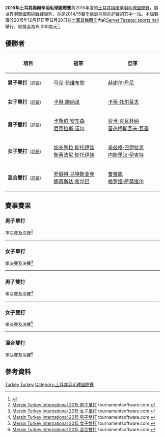 {{noteTA|G1=Badminton}}
{{infobox badminton event
|name           = 2015年土耳其梅爾辛羽毛球國際賽
|image          = 
|size           = 
|caption        =
|dates          = 2015年12月17日－12月20日
|number_edition = 
|level          = 4A
|prize_money    = 15,000美元
|location       = {{TUR}}[[梅爾辛|梅爾辛]]
|venue          = Servet Tazegul sports hall
|previous       =
|next           = 2016年土耳其梅爾辛羽毛球國際賽
}}
'''2015年土耳其梅爾辛羽毛球國際賽'''為2015年度的[[土耳其梅爾辛羽毛球國際賽|土耳其梅爾辛羽毛球國際賽]]，屬世界羽聯國際挑戰賽級別，亦是[[2014/15賽季歐洲羽聯巡迴賽|2014/15賽季歐洲羽聯巡迴賽]]的其中一站。本屆賽事於2015年12月17日至12月20日在[[土耳其|土耳其]][[梅爾辛|梅爾辛]]內的[[Servet_Tazegul_sports_hall|Servet Tazegul sports hall]]舉行，總獎金為15,000美元<ref>{{cite web|title=Tournament Prospectus - MERSIN B.B TURKEY International2015  MERSIN|url=http://www.bwfbadminton.org/file.aspx?id=679549&dl=1|publisher=Turkish Badminton Federation|accessdate=2015-12-21|archive-date=2016-03-05|archive-url=https://web.archive.org/web/20160305203405/http://www.bwfbadminton.org/file.aspx?id=679549&dl=1|dead-url=no}}{{en}}</ref>。

== 優勝者 ==
{| class=wikitable style="font-size:small"
!width="200"|項目
!width="250"|冠軍
!width="250"|亞軍
|-
|'''男子單打'''<small>（[[#男子單打|詳細]]）</small>
|{{flagicon|GER}} [[马克·茨维布勒|马克·茨维布勒]]
|{{flagicon|IND}} [[赫谢尔·丹尼|赫谢尔·丹尼]]
|-
|'''女子單打'''<small>（[[#女子單打|詳細]]）</small>
|{{flagicon|GER}} [[卡琳·施纳泽|卡琳·施纳泽]]
|{{flagicon|EST}} [[卡蒂·托尔莫夫|卡蒂·托尔莫夫]]
|-
|'''男子雙打'''<small>（[[#男子雙打|詳細]]）</small>
|{{flagicon|DEN}} [[卡斯珀·安东森|卡斯珀·安东森]]<br/>{{flagicon|DEN}} [[尼克拉斯·诺尔|尼克拉斯·诺尔]]
|{{flagicon|POL}} [[亚当·克瓦林纳|亚当·克瓦林纳]]<br/>{{flagicon|POL}} [[普热梅斯瓦夫·瓦查|普热梅斯瓦夫·瓦查]]
|-
|'''女子雙打'''<small>（[[#女子雙打|詳細]]）</small>
|{{flagicon|BUL}} [[加夫列拉·斯托伊娃|加夫列拉·斯托伊娃]]<br/>{{flagicon|BUL}} [[斯蒂法尼·斯托伊娃|斯蒂法尼·斯托伊娃]]
|{{flagicon|TUR}} [[奥兹格·巴伊拉克|奥兹格·巴伊拉克]]<br/>{{flagicon|TUR}} [[内斯里汉·伊吉特|内斯里汉·伊吉特]]
|-
|'''混合雙打'''<small>（[[#混合雙打|詳細]]）</small>
|{{flagicon|POL}} [[罗伯特·马特斯亚克|罗伯特·马特斯亚克]]<br/>{{flagicon|POL}} [[娜蒂斯达·希尔巴|娜蒂斯达·希尔巴]]
|{{flagicon|AUS}} [[曹善凱|曹善凱]]<br/>{{flagicon|AUS}} [[格罗娅·萨莫维尔|格罗娅·萨莫维尔]]
|}

== 賽事賽果 ==
=== 男子單打 ===
;準決賽及決賽<ref name="MS">[http://bwf.tournamentsoftware.com/sport/draw.aspx?id=76A31CD2-FE09-4E4C-BC34-50BE766CD16A&draw=2 Mersin Turkey International 2015 男子單打] tournamentsoftware.com {{en}}</ref>
{{4TeamBracket-Tennis3-v2
| team-width=200
| RD1-seed1=1
| RD1-team1='''{{flagicon|GER}} [[马克·茨维布勒|马克·茨维布勒]]
| RD1-score1-1='''21
| RD1-score1-2='''21
| RD1-score1-3=
| RD1-seed2=
| RD1-team2={{flagicon|FIN}} [[卡斯帕·莱希科伊宁|卡斯帕·莱希科伊宁]]
| RD1-score2-1=17
| RD1-score2-2=13
| RD1-score2-3=

| RD1-seed3=6
| RD1-team3={{flagicon|UKR}} [[德米特罗·扎瓦德斯基|德米特罗·扎瓦德斯基]]
| RD1-score3-1=19
| RD1-score3-2=16
| RD1-score3-3=
| RD1-seed4=PFQ
| RD1-team4='''{{flagicon|IND}} [[赫谢尔·丹尼|赫谢尔·丹尼]]
| RD1-score4-1='''21
| RD1-score4-2='''21
| RD1-score4-3=

| RD2-seed1=1
| RD2-team1='''{{flagicon|GER}} [[马克·茨维布勒|马克·茨维布勒]]
| RD2-score1-1='''21
| RD2-score1-2=15
| RD2-score1-3='''21
| RD2-seed2=PFQ
| RD2-team2={{flagicon|IND}} [[赫谢尔·丹尼|赫谢尔·丹尼]]
| RD2-score2-1=8
| RD2-score2-2='''21
| RD2-score2-3=7
}}
----

=== 女子單打 ===
;準決賽及決賽<ref name="WS">[http://bwf.tournamentsoftware.com/sport/draw.aspx?id=76A31CD2-FE09-4E4C-BC34-50BE766CD16A&draw=4 Mersin Turkey International 2015 女子單打] tournamentsoftware.com {{en}}</ref>
{{4TeamBracket-Tennis3-v2
| team-width=200
| RD1-seed1=8
| RD1-team1={{flagicon|FRA}} [[萨申纳·维尼斯·瓦汉|萨申纳·维尼斯·瓦汉]]
| RD1-score1-1=6
| RD1-score1-2=14
| RD1-score1-3=
| RD1-seed2=
| RD1-team2='''{{flagicon|EST}} [[卡蒂·托尔莫夫|卡蒂·托尔莫夫]]
| RD1-score2-1='''21
| RD1-score2-2='''21
| RD1-score2-3=

| RD1-seed3=7
| RD1-team3={{flagicon|FRA}} [[戴尔芬·兰萨克|戴尔芬·兰萨克]]
| RD1-score3-1=15
| RD1-score3-2='''21
| RD1-score3-3=14
| RD1-seed4=2
| RD1-team4='''{{flagicon|GER}} [[卡琳·施纳泽|卡琳·施纳泽]]
| RD1-score4-1='''21
| RD1-score4-2=15
| RD1-score4-3='''21

| RD2-seed1=
| RD2-team1={{flagicon|EST}} [[卡蒂·托尔莫夫|卡蒂·托尔莫夫]]
| RD2-score1-1=17
| RD2-score1-2=5
| RD2-score1-3=
| RD2-seed2=2
| RD2-team2='''{{flagicon|GER}} [[卡琳·施纳泽|卡琳·施纳泽]]
| RD2-score2-1='''21
| RD2-score2-2='''21
| RD2-score2-3=
}}
----

=== 男子雙打 ===
;準決賽及決賽<ref name="MD">[http://bwf.tournamentsoftware.com/sport/draw.aspx?id=76A31CD2-FE09-4E4C-BC34-50BE766CD16A&draw=6 Mersin Turkey International 2015 男子雙打] {{Webarchive|url=https://archive.is/20151221021051/http://bwf.tournamentsoftware.com/sport/draw.aspx?id=76A31CD2-FE09-4E4C-BC34-50BE766CD16A&draw=6 |date=2015-12-21 }} tournamentsoftware.com {{en}}</ref>
{{4TeamBracket-Tennis3-v2
| team-width=200
| RD1-seed1=1
| RD1-team1='''{{flagicon|POL}} [[亚当·克瓦林纳|亚当·克瓦林纳]]<br/> {{flagicon|POL}} [[普热梅斯瓦夫·瓦查|普热梅斯瓦夫·瓦查]]
| RD1-score1-1='''21
| RD1-score1-2='''21
| RD1-score1-3=
| RD1-seed2=
| RD1-team2={{nowrap|{{flagicon|IRI}} [[瓦坦内贾德·苏罗什·伊斯坎达里|瓦坦内贾德·苏罗什·伊斯坎达里]]<br/> {{flagicon|IRI}} [[法尔津·坎加尼|法尔津·坎加尼]]}}
| RD1-score2-1=7
| RD1-score2-2=11
| RD1-score2-3=

| RD1-seed3=
| RD1-team3='''{{flagicon|DEN}} [[卡斯珀·安东森|卡斯珀·安东森]]<br/> {{flagicon|DEN}} [[尼克拉斯·诺尔|尼克拉斯·诺尔]]
| RD1-score3-1='''21
| RD1-score3-2='''21
| RD1-score3-3=
| RD1-seed4=
| RD1-team4={{flagicon|IND}} [[南达戈帕尔·基达姆比|南达戈帕尔·基达姆比]]<br/> {{flagicon|IND}} [[拉馬錢德蘭·斯洛|拉馬錢德蘭·斯洛]]
| RD1-score4-1=17
| RD1-score4-2=17
| RD1-score4-3=

| RD2-seed1=1
| RD2-team1={{flagicon|POL}} [[亚当·克瓦林纳|亚当·克瓦林纳]]<br/> {{flagicon|POL}} [[普热梅斯瓦夫·瓦查|普热梅斯瓦夫·瓦查]]
| RD2-score1-1=16
| RD2-score1-2=15
| RD2-score1-3=
| RD2-seed2=
| RD2-team2='''{{flagicon|DEN}} [[卡斯珀·安东森|卡斯珀·安东森]]<br/> {{flagicon|DEN}} [[尼克拉斯·诺尔|尼克拉斯·诺尔]]
| RD2-score2-1='''21
| RD2-score2-2='''21
| RD2-score2-3=
}}
----

=== 女子雙打 ===
;準決賽及決賽<ref name="WD">[http://bwf.tournamentsoftware.com/sport/draw.aspx?id=76A31CD2-FE09-4E4C-BC34-50BE766CD16A&draw=7 Mersin Turkey International 2015 女子雙打] {{Webarchive|url=https://archive.is/20151221021053/http://bwf.tournamentsoftware.com/sport/draw.aspx?id=76A31CD2-FE09-4E4C-BC34-50BE766CD16A&draw=7 |date=2015-12-21 }} tournamentsoftware.com {{en}}</ref>
{{4TeamBracket-Tennis3-v2
| team-width=200
| RD1-seed1=1
| RD1-team1='''{{flagicon|BUL}} [[加夫列拉·斯托伊娃|加夫列拉·斯托伊娃]]<br/> {{flagicon|BUL}} [[斯蒂法尼·斯托伊娃|斯蒂法尼·斯托伊娃]]
| RD1-score1-1='''21
| RD1-score1-2='''21
| RD1-score1-3=
| RD1-seed2=
| RD1-team2={{flagicon|AUS}} [[塞特亚纳·玛帕萨|塞特亚纳·玛帕萨]]<br/> {{flagicon|AUS}} [[格罗娅·萨莫维尔|格罗娅·萨莫维尔]]
| RD1-score2-1=14
| RD1-score2-2=18
| RD1-score2-3=

| RD1-seed3=3
| RD1-team3='''{{flagicon|TUR}} [[奥兹格·巴伊拉克|奥兹格·巴伊拉克]]<br/> {{flagicon|TUR}} [[内斯里汉·伊吉特|内斯里汉·伊吉特]]
| RD1-score3-1='''21
| RD1-score3-2=20
| RD1-score3-3='''21
| RD1-seed4=2
| RD1-team4={{flagicon|GER}} [[乔安娜·格里斯威斯基|乔安娜·格里斯威斯基]]<br/> {{flagicon|GER}} [[卡拉·尼尔特|卡拉·尼尔特]]
| RD1-score4-1=18
| RD1-score4-2='''22
| RD1-score4-3=13

| RD2-seed1=1
| RD2-team1='''{{flagicon|BUL}} [[加夫列拉·斯托伊娃|加夫列拉·斯托伊娃]]<br/> {{flagicon|BUL}} [[斯蒂法尼·斯托伊娃|斯蒂法尼·斯托伊娃]]
| RD2-score1-1='''21
| RD2-score1-2='''21
| RD2-score1-3=
| RD2-seed2=3
| RD2-team2={{flagicon|TUR}} [[奥兹格·巴伊拉克|奥兹格·巴伊拉克]]<br/> {{flagicon|TUR}} [[内斯里汉·伊吉特|内斯里汉·伊吉特]]
| RD2-score2-1=19
| RD2-score2-2=12
| RD2-score2-3=
}}
----

=== 混合雙打 ===
;準決賽及決賽<ref name="XD">[http://bwf.tournamentsoftware.com/sport/draw.aspx?id=76A31CD2-FE09-4E4C-BC34-50BE766CD16A&draw=8 Mersin Turkey International 2015 混合雙打] {{Webarchive|url=https://archive.is/20151221021052/http://bwf.tournamentsoftware.com/sport/draw.aspx?id=76A31CD2-FE09-4E4C-BC34-50BE766CD16A&draw=8 |date=2015-12-21 }} tournamentsoftware.com {{en}}</ref>
{{4TeamBracket-Tennis3-v2
| team-width=200
| RD1-seed1=1
| RD1-team1='''{{flagicon|POL}} [[罗伯特·马特斯亚克|罗伯特·马特斯亚克]]<br/> {{flagicon|POL}} [[娜蒂斯达·希尔巴|娜蒂斯达·希尔巴]]
| RD1-score1-1='''21
| RD1-score1-2='''23
| RD1-score1-3=
| RD1-seed2=3
| RD1-team2={{flagicon|AUS}} [[沙旺·塞拉辛哈|沙旺·塞拉辛哈]]<br/> {{flagicon|AUS}} [[塞特亚纳·玛帕萨|塞特亚纳·玛帕萨]]
| RD1-score2-1=13
| RD1-score2-2=21
| RD1-score2-3=

| RD1-seed3=
| RD1-team3={{flagicon|TUR}} [[Yusuf_Ramazan_Bay|Yusuf Ramazan Bay]]<br/> {{flagicon|TUR}} [[内斯里汉·基利希|内斯里汉·基利希]]
| RD1-score3-1=17
| RD1-score3-2=13
| RD1-score3-3=
| RD1-seed4=2
| RD1-team4='''{{flagicon|AUS}} [[曹善凱|曹善凱]]<br/> {{flagicon|AUS}} [[格罗娅·萨莫维尔|格罗娅·萨莫维尔]]
| RD1-score4-1='''21
| RD1-score4-2='''21
| RD1-score4-3=

| RD2-seed1=1
| RD2-team1='''{{flagicon|POL}} [[罗伯特·马特斯亚克|罗伯特·马特斯亚克]]<br/> {{flagicon|POL}} [[娜蒂斯达·希尔巴|娜蒂斯达·希尔巴]]
| RD2-score1-1='''21
| RD2-score1-2='''21
| RD2-score1-3=
| RD2-seed2=2
| RD2-team2={{flagicon|AUS}} [[曹善凱|曹善凱]]<br/> {{flagicon|AUS}} [[格罗娅·萨莫维尔|格罗娅·萨莫维尔]]
| RD2-score2-1=12
| RD2-score2-2=13
| RD2-score2-3=
}}

== 參考資料 ==
{{Reflist}}

[[Category:2015年世界羽聯國際挑戰賽|Turkey]]
[[Category:2014/15賽季歐洲羽聯巡迴賽|Turkey]]
[[Category:土耳其羽毛球國際賽|Category:土耳其羽毛球國際賽]]